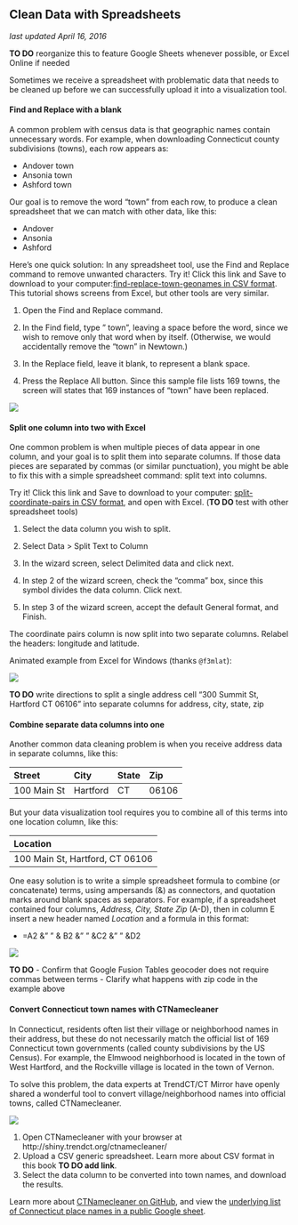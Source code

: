 ## Clean Data with Spreadsheets {#clean-spreadsheets}
*last updated April 16, 2016*

**TO DO** reorganize this to feature Google Sheets whenever possible, or Excel Online if needed

Sometimes we receive a spreadsheet with problematic data that needs to be cleaned up before we can successfully upload it into a visualization tool.

#### Find and Replace with a blank {-}

A common problem with census data is that geographic names contain unnecessary words. For example, when downloading Connecticut county subdivisions (towns), each row appears as:

- Andover town
- Ansonia town
- Ashford town

Our goal is to remove the word "town" from each row, to produce a clean spreadsheet that we can match with other data, like this:

- Andover
- Ansonia
- Ashford

Here's one quick solution: In any spreadsheet tool, use the Find and Replace command to remove unwanted characters. Try it! Click this link and Save to download to your computer:[find-replace-town-geonames in CSV format](data/find-replace-town-geonames.csv). This tutorial shows screens from Excel, but other tools are very similar.

1. Open the Find and Replace command.

2. In the Find field, type " town", leaving a space before the word, since we wish to remove only that word when by itself. (Otherwise, we would accidentally remove the "town" in Newtown.)

3. In the Replace field, leave it blank, to represent a blank space.

4. Press the Replace All button. Since this sample file lists 169 towns, the screen will states that 169 instances of "town" have been replaced.

![](images/04-clean/find-replace-blank.png)

#### Split one column into two with Excel {-}

One common problem is when multiple pieces of data appear in one column, and your goal is to split them into separate columns. If those data pieces are separated by commas (or similar punctuation), you might be able to fix this with a simple spreadsheet command: split text into columns.

Try it! Click this link and Save to download to your computer: [split-coordinate-pairs in CSV format](data/split-coordinate-pairs.csv), and open with Excel. (**TO DO** test with other spreadsheet tools)

1. Select the data column you wish to split.

2. Select Data > Split Text to Column

3. In the wizard screen, select Delimited data and click next.

4. In step 2 of the wizard screen, check the "comma" box, since this symbol divides the data column. Click next.

5. In step 3 of the wizard screen, accept the default General format, and Finish.

The coordinate pairs column is now split into two separate columns. Relabel the headers: longitude and latitude.

Animated example from Excel for Windows (thanks `@f3mlat`):

![](images/04-clean/excel-win-data-text-to-columns.gif)

**TO DO** write directions to split a single address cell "300 Summit St, Hartford CT 06106" into separate columns for address, city, state, zip

#### Combine separate data columns into one {-}

Another common data cleaning problem is when you receive address data in separate columns, like this:

| Street      | City        | State      | Zip        |
| :---------- | :---------- | :--------- | :--------- |
| 100 Main St | Hartford    | CT         | 06106      |

But your data visualization tool requires you to combine all of this terms into one location column, like this:

| Location                          |
| :-------------------------------- |
| 100 Main St, Hartford, CT 06106   |

One easy solution is to write a simple spreadsheet formula to combine (or concatenate) terms, using ampersands (&) as connectors, and quotation marks around blank spaces as separators. For example, if a spreadsheet contained four columns, *Address, City, State Zip* (A-D), then in column E insert a new header named *Location* and a formula in this format:

- =A2 &" " & B2 &" " &C2 &" " &D2

![](images/04-clean/SpreadsheetCombineTerms.png)

**TO DO**
- Confirm that Google Fusion Tables geocoder does not require commas between terms
- Clarify what happens with zip code in the example above

#### Convert Connecticut town names with CTNamecleaner {-}

In Connecticut, residents often list their village or neighborhood names in their address, but these do not necessarily match the official list of 169 Connecticut town governments (called county subdivisions by the US Census). For example, the Elmwood neighborhood is located in the town of West Hartford, and the Rockville village is located in the town of Vernon.

To solve this problem, the data experts at TrendCT/CT Mirror have openly shared a wonderful tool to convert village/neighborhood names into official towns, called CTNamecleaner.

![](images/04-clean/CTNamecleaner.png)

1. Open CTNamecleaner with your browser at http://shiny.trendct.org/ctnamecleaner/
2. Upload a CSV generic spreadsheet. Learn more about CSV format in this book **TO DO add link**.
3. Select the data column to be converted into town names, and download the results.

Learn more about [CTNamecleaner on GitHub](https://github.com/trendct/ctnamecleaner), and view the [underlying list of Connecticut place names in a public Google sheet](https://docs.google.com/spreadsheets/d/1WqZIGk2AkHXKYvd4uXy5a2nwyg529e7mMU5610Ale0g/edit#gid=0).
